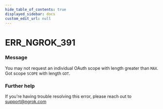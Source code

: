 ```yaml
---
hide_table_of_contents: true
displayed_sidebar: docs
custom_edit_url: null
---
```



# ERR_NGROK_391

### Message

You may not request an individual OAuth scope with length greater than `MAX`. Got scope `SCOPE` with length `GOT`.

### Further help

If you're having trouble resolving this error, please reach out to [support@ngrok.com](mailto:support@ngrok.com?subject=Help%20with%20ERR_NGROK_391)

<ErrorDetails error="err_ngrok_391" />
